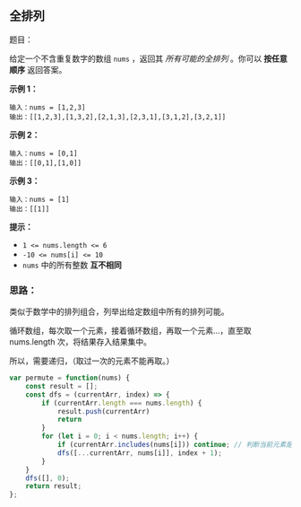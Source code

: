 ## 全排列
<div className='flex items-center'>
    <ChipDifficult content={'中等'} className='mr-2 text-middleText' />
    <ChipLink
        href={'https://leetcode.cn/problems/permutations/description/'}
        content={'No.46 全排列'}
    />
</div>

题目：

给定一个不含重复数字的数组 `nums` ，返回其 *所有可能的全排列* 。你可以 **按任意顺序** 返回答案。

**示例 1：**

```
输入：nums = [1,2,3]
输出：[[1,2,3],[1,3,2],[2,1,3],[2,3,1],[3,1,2],[3,2,1]]
```

**示例 2：**

```
输入：nums = [0,1]
输出：[[0,1],[1,0]]
```

**示例 3：**

```
输入：nums = [1]
输出：[[1]]
```

 

**提示：**

- `1 <= nums.length <= 6`
- `-10 <= nums[i] <= 10`
- `nums` 中的所有整数 **互不相同**



### 思路：

类似于数学中的排列组合，列举出给定数组中所有的排列可能。

循环数组，每次取一个元素，接着循环数组，再取一个元素...，直至取 nums.length 次，将结果存入结果集中。

所以，需要递归，（取过一次的元素不能再取。）

```javascript
var permute = function(nums) {
    const result = [];
    const dfs = (currentArr, index) => {
        if (currentArr.length === nums.length) {
            result.push(currentArr)
            return
        }
        for (let i = 0; i < nums.length; i++) {
            if (currentArr.includes(nums[i])) continue; // 判断当前元素是否取过，如果取过，直接跳过本次循环
            dfs([...currentArr, nums[i]], index + 1);
        }
    }
    dfs([], 0);
    return result;
};
```



